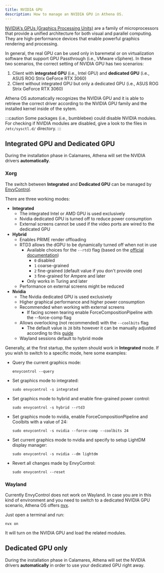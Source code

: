 ```yaml
---
title: NVIDIA GPU
description: How to manage an NVIDIA GPU in Athena OS.
---
```


[NVIDIA's GPUs (Graphics Processing Units)](https://www.nvidia.com/en-gb/graphics-cards/) are a family of microprocessors that provide a unified architecture for both visual and parallel computing. They are high-performance devices that enable powerful graphics rendering and processing.

In general, the real GPU can be used only in baremetal or on virtualization software that support GPU Passthrough (i.e., VMware vSphere). In these two scenarios, the correct setting of NVIDIA GPU has two scenarios:
1. Client with **integrated GPU** (i.e., Intel GPU) and **dedicated GPU** (i.e., ASUS ROG Strix GeForce RTX 3060)
2. Client without integrated GPU but only a dedicated GPU (i.e., ASUS ROG Strix GeForce RTX 3060)

Athena OS automatically recognizes the NVIDIA GPU and it is able to retrieve the correct driver according to the NVIDIA GPU family and the installed kernel inside of the sytem.

:::caution
Some packages (i.e., bumblebee) could disable NVIDIA modules. For checking if NVIDIA modules are disabled, give a look to the files in `/etc/sysctl.d/` directory. 
:::

## Integrated GPU and Dedicated GPU

During the installation phase in Calamares, Athena will set the NVIDIA drivers **automatically**.

### Xorg

The switch between **Integrated** and **Dedicated GPU** can be managed by [EnvyControl](https://github.com/bayasdev/envycontrol).

There are three working modes:
* **Integrated**
  * The integrated Intel or AMD GPU is used exclusively
  * Nvidia dedicated GPU is turned off to reduce power consumption
  * External screens cannot be used if the video ports are wired to the dedicated GPU
* **Hybrid**
  * Enables PRIME render offloading
  * RTD3 allows the dGPU to be dynamically turned off when not in use
    * Available choices for the `--rtd3` flag (based on the [official documentation](http://us.download.nvidia.com/XFree86/Linux-x86_64/530.30.02/README/dynamicpowermanagement.html))
      * `0` disabled
      * `1` coarse-grained
      * `2` fine-grained (default value if you don't provide one)
      * `3` fine-grained for Ampere and later
    * Only works in Turing and later
  * Performance on external screens might be reduced
* **Nvidia**
  * The Nvidia dedicated GPU is used exclusively
  * Higher graphical performance and higher power consumption
  * Recommended when working with external screens
    * If facing screen tearing enable ForceCompositionPipeline with the --force-comp flag
  * Allows overlocking (not recommended) with the `--coolbits` flag
    * The default value is `28` bits however it can be manually adjusted according to this [guide](https://wiki.archlinux.org/title/NVIDIA/Tips_and_tricks#Overclocking_and_cooling)
  * Wayland sessions default to hybrid mode

Generally, at the first startup, the system should work in **Integrated** mode. If you wish to switch to a specific mode, here some examples:
* Query the current graphics mode:
  ```
  envycontrol --query
  ```
* Set graphics mode to integrated:
  ```
  sudo envycontrol -s integrated
  ```
* Set graphics mode to hybrid and enable fine-grained power control:
  ```
  sudo envycontrol -s hybrid --rtd3
  ```
* Set graphics mode to nvidia, enable ForceCompositionPipeline and Coolbits with a value of 24:
  ```
  sudo envycontrol -s nvidia --force-comp --coolbits 24
  ```
* Set current graphics mode to nvidia and specify to setup LightDM display manager:
  ```
  sudo envycontrol -s nvidia --dm lightdm
  ```
* Revert all changes made by EnvyControl:
  ```
  sudo envycontrol --reset
  ```

### Wayland

Currently EnvyControl does not work on Wayland. In case you are in this kind of environment and you need to switch to a dedicated NVIDIA GPU scenario, Athena OS offers [nvx](https://github.com/pedro00dk/nvidia-exec).

Just open a terminal and run:
```
nvx on
```
It will turn on the NVIDIA GPU and load the related modules.

## Dedicated GPU only

During the installation phase in Calamares, Athena will set the NVIDIA drivers **automatically** in order to use your dedicated GPU right away.

<ImageComponent />